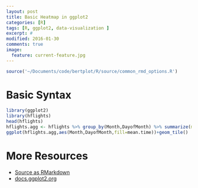 ```yaml
---
layout: post
title: Basic Heatmap in ggplot2
categories: [R]
tags: [R, ggplot2, data-visualization ]
excerpt: #
modified: 2016-01-30
comments: true
image:
  feature: current-feature.jpg
---
```


```r
source('~/Documents/code/bertplot/R/source/common_rmd_options.R')
```

# Basic Syntax

```r
library(ggplot2)
library(hflights)
head(hflights)
hflights.agg <- hflights %>% group_by(Month,DayofMonth) %>% summarize(mean.time=mean(DepDelay,na.rm=TRUE))
ggplot(hflights.agg,aes(Month,DayofMonth,fill=mean.time))+geom_tile()
```

# More Resources
- [Source as RMarkdown](https://github.com/rweyant/bertplot/tree/master/R/tutorials/ggplot-heatmap/ggplot-heatmap.Rmd)
- [docs.ggplot2.org](http://docs.ggplot2.org/current/geom_tile.html)
